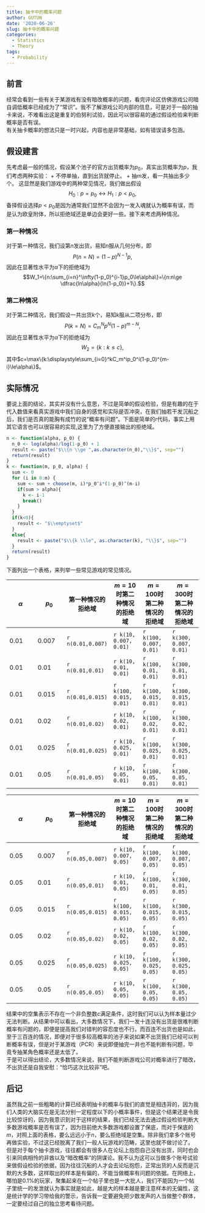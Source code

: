 ```yaml
---
title: 抽卡中的概率问题
author: GUTUN
date: '2020-06-26'
slug: 抽卡中的概率问题
categories:
  - Statistics
  - Theory
tags:
  - Probability
---
```


## 前言
经常会看到一些有关于某游戏有没有暗改概率的问题，看完评论区仿佛游戏公司暗自调低概率已经成为了“常识”。我不了解游戏公司内部的信息，可是对于一般的抽卡来说，不难看出这是重复的伯努利试验，因此可以很容易的通过假设检验来判断概率是否有误。   
有关抽卡概率的想法只是一时兴起，内容也是非常基础，如有错误请多包涵。

## 假设建言
先考虑最一般的情况，假设某个池子的官方出货概率为$p_0$，真实出货概率为$p$，我们考虑两种实验：
+ 不停单抽，直到出货就停止。
+ 抽$m$发，看一共抽出多少个。
这显然是我们游戏中的两种常见情况，我们做出假设
$$H_0:p=p_0\longleftrightarrow H_1:p<p_0,$$
备择假设选择$p<p_0$是因为通常我们显然不会因为一发入魂就认为概率有误，而是认为欧皇附体，所以拒绝域还是单边会更好一些。接下来考虑两种情况。

### 第一种情况
对于第一种情况，我们设第$n$发出货，易知$n$服从几何分布，即$$P(n=N)=(1-p)^{N-1}p,$$因此在显著性水平为$\alpha$下的拒绝域为$$W_1=\{n:\sum_{i=n}^\infty(1-p_0)^{i-1}p_0\le\alpha\}=\{n:n\ge \dfrac{ln\alpha}{ln(1-p_0)}+1\}.$$

### 第二种情况
对于第二种情况，我们假设一共出货$k$个，易知$k$服从二项分布，即$$P(k=N)=C_m^N p^N(1-p)^{m-N},$$因此在显著性水平为$\alpha$下的拒绝域为$$W_2=\{k:k\le c\},$$其中$c=\max\{k:\displaystyle\sum_{i=0}^kC_m^ip_0^i(1-p_0)^{m-i}\le\alpha\}$。

## 实际情况
要说上面的结论，其实并没有什么意思，不过是简单的假设检验，但是有趣的在于代入数值来看真实游戏中我们自身的感觉和实际是否冲突，在我们抽若干发沉船之后，我们是否真的能胸有成竹的说“概率有问题”。下面是简单的r代码，事实上用其它语言也可以很容易的实现,这里为了方便直接输出的拒绝域。
```r
n <- function(alpha, p_0) {
  n_0 <- log(alpha)/log(1-p_0) + 1
  result <- paste("$\\{n \\ge ",as.character(n_0),"\\}$", sep="")
  return(result)
}
k <- function(m, p_0, alpha) {
  sum <- 0
  for (i in 0:m) {
    sum <- sum + choose(m, i)*p_0^i*(1-p_0)^(m-i)
    if(sum > alpha){
      k <- i-1
      break()
    }
  }
  if(k<0){
    result <- "$\\emptyset$"
  }
  else{
    result <- paste("$\\{k \\le", as.character(k), "\\}$", sep="")
  }
  return(result)
}
```
下面列出一个表格，来列举一些常见游戏的常见情况。


|$\alpha$|$p_0$|第一种情况的拒绝域|$m=10$时第二种情况的拒绝域|$m=100$时第二种情况的拒绝域|$m=300$时第二种情况的拒绝域|
|-|-|-|-|-|-|
|0.01|0.007|`r n(0.01,0.007)` | `r k(10, 0.007, 0.01)` | `r k(100, 0.007, 0.01)` | `r k(300, 0.007, 0.01)` |
|0.01|0.01| `r n(0.01,0.01)` | `r k(10, 0.01, 0.01)` | `r k(100, 0.01, 0.01)` | `r k(300, 0.01, 0.01)` |
|0.01|0.015| `r n(0.01,0.015)` | `r k(100, 0.015, 0.01)` | `r k(100, 0.015, 0.01)` | `r k(300, 0.015, 0.01)` |
|0.01|0.02| `r n(0.01,0.02)` | `r k(10, 0.02, 0.01)` | `r k(100, 0.02, 0.01)` | `r k(300, 0.02, 0.01)` |
|0.01|0.025| `r n(0.01,0.025)` | `r k(10, 0.025, 0.01)` | `r k(100, 0.025, 0.01)` | `r k(300, 0.025, 0.01)` |
|0.01|0.05| `r n(0.01,0.05)` | `r k(10, 0.05, 0.01)` | `r k(100, 0.05, 0.01)` | `r k(300, 0.05, 0.01)` |


|$\alpha$|$p_0$|第一种情况的拒绝域|$m=10$时第二种情况的拒绝域|$m=100$时第二种情况的拒绝域|$m=300$时第二种情况的拒绝域|
|-|-|-|-|-|-|
|0.05|0.007|`r n(0.05,0.007)` | `r k(10, 0.007, 0.05)` | `r k(100, 0.007, 0.05)` | `r k(300, 0.007, 0.05)` |
|0.05|0.01| `r n(0.05,0.01)` | `r k(10, 0.01, 0.05)` | `r k(100, 0.01, 0.05)` | `r k(300, 0.01, 0.05)` |
|0.05|0.015| `r n(0.05,0.015)` | `r k(100, 0.015, 0.05)` | `r k(100, 0.015, 0.05)` | `r k(300, 0.015, 0.05)` |
|0.05|0.02| `r n(0.05,0.02)` | `r k(10, 0.02, 0.05)` | `r k(100, 0.02, 0.05)` | `r k(300, 0.02, 0.05)` |
|0.05|0.025| `r n(0.05,0.025)` | `r k(10, 0.025, 0.05)` | `r k(100, 0.025, 0.05)` | `r k(300, 0.025, 0.05)` |
|0.05|0.05| `r n(0.05,0.05)` | `r k(10, 0.05, 0.05)` | `r k(100, 0.05, 0.05)` | `r k(300, 0.05, 0.05)` |

结果中的空集表示不存在一个非负整数$c$满足条件，这时我们可以认为样本量过少无法判断。从结果中可以看出，大多数情况下，我们一发十连没有出货是很难判断概率有问题的，即便是提高我们对错判的容忍度也不行。而百连不出货也是如此，至于三百连的情况，即便对于很多较高概率的池子来说如果不出货我们已经可以判断概率有误，但是对于某游戏（PCR）来说即便抽完一井也不能判断有问题，毕竟专抽某角色概率还是太低了。   
于是可以得出结论，大多数情况来说，我们不能判断游戏公司对概率进行了暗改，不出货还是自我安慰：“恰巧这次比较非”吧。

## 后记
虽然我之前一些粗略的计算已经表明抽卡的概率与我们的直觉是相违背的，因为我们人类的大脑实在是无法分别一定程度以下的小概率事件，但是这个结果还是令我比较惊讶的，因为我意识到对于这样的结果，我们已经无法去通过假设检验判断大多数游戏概率是否有误了，因为目前绝大多数游戏都设置了保底，而对于保底的$m$，对照上面的表格，要么远远小于$n$，要么拒绝域是空集。除非我们拿多个账号再做实验，不过这已经脱离了我们一般人玩游戏的范畴，这里也就不做讨论了。   
但是对于每个抽卡游戏，往往都会有很多人在论坛上抱怨自己没有出货，同时也会引来同病相怜的非酋以及“暗改概率”的阴谋论。我不认为这可以当做多个账号试验来做假设检验的依据，因为往往沉船的人才会去论坛抱怨，正常出货的人反而是沉默的大多数，这样取出的样本是有偏的，不能当做概率有问题的依据。在网络上，哪怕是0.1%的玩家，聚集起来在一个帖子里也是一大批人，我们不能因为一个帖子里统一的发泄就认为事实就是如此，越是大的样本越是要注意样本的无偏性，这是统计学的学习带给我的警示，告诉我一定要避免把少数发声的人当做整个群体，一定要经过自己的独立思考看待问题。



